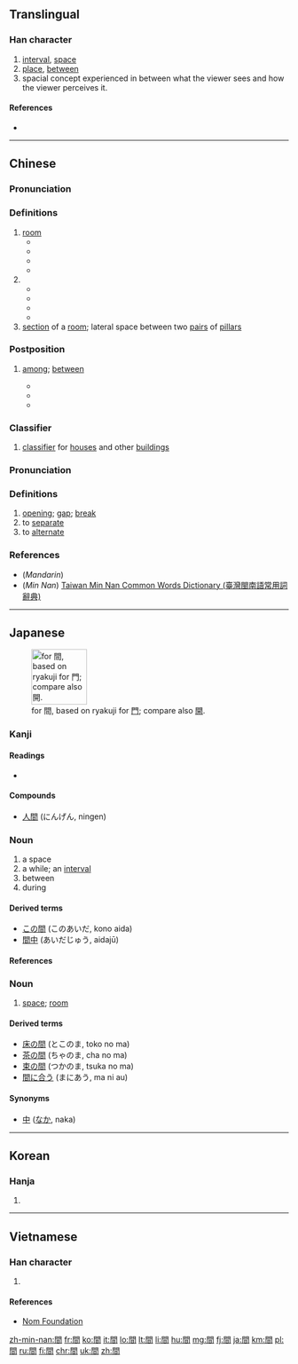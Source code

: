 {{also|间|閒|閑}}<!-- may be replaced by zh-forms -->
==Translingual==

===Han character===
{{Han char|rn=169|rad=門|as=04|sn=12|four=7760<sub>7</sub>|canj=日弓日 (ANA)|ids=⿵[[門]][[日]]}}

# [[interval]], [[space]]
# [[place]], [[between]]
# spacial concept experienced in between what the viewer sees and how the viewer perceives it.

====References====
* {{Han ref|kx=1333.010|dkj=41249|dj=1839.010|hdz=74288.060|uh=9593|ud=38291|bh=B6A1|bd=46753}}

----

==Chinese==
{{zh-forms|s=间}}

===Pronunciation===
{{zh-pron
|m=jiān,jiǎn
|c=gaan1
|h=
|mn=king/kan/kàn
|mn_note=king - vernacular, kan, kàn - literary
|w=
|mc=y
|oc=y
|ma=zh-jiān.ogg
|cat=n,post,cls
}}

===Definitions===
# [[room]]
#* {{zh-l|房間|room}}
#* {{zh-l|衛生間|bathroom, toilet}}
#* {{zh-l|衣帽間|cloakroom}}
#* {{zh-l|雙人間|double room}}
# {{n-g|within a definite time period or place}}
#* {{zh-l|時間|time, period}}
#* {{zh-l|晚間|evening, night}}
#* {{zh-l|世間|world, earth}}
#* {{zh-l|空間|space}}
# [[section]] of a [[room]]; lateral space between two [[pairs]] of [[pillars]]

===Postposition===
{{zh-post|t|pin=[[jiān]]|pint=jian1|tra=間|sim=间}}

# {{senseid|zh|among}} [[among]]; [[between]]
#* {{zh-usex|小 鳥 們 在 樹枝 '''間''' 唱 歌。|The birds were singing '''among''' the branches of the tree.}}
#* {{zh-usex|兩 個 公司 '''間''' 的 談判 非常 成功。|The negotiations '''between''' the two companies were successful.}}
#* {{zh-usex|兩 點 '''間''' 直線 最 短。|The shortest distance '''between''' two points is a straight line.}}

===Classifier===
{{zh-cls|t|pin=jiān|pint=jian1|tra=間|sim=间}}

# [[classifier]] for [[house|houses]] and other [[building|buildings]]

===Pronunciation===
{{zh-pron
|m=jiàn
|c=gaan3
|cat=n
}}

===Definitions===
# [[opening]]; [[gap]]; [[break]]
# to [[separate]]
# to [[alternate]]

===References===
*(''Mandarin'') {{cite web|url=http://dict.revised.moe.edu.tw/cgi-bin/newDict/dict/index.html|title=間|work=Guoyu Cidian On-line Mandarin Dictionary (國語辭典)|language=Mandarin|accessdate=2011-10-19}}
*(''Min Nan'') [http://twblg.dict.edu.tw/holodict_new/result_detail.jsp?n_no=9175&curpage=1&sample=%E9%96%93&radiobutton=1&querytarget=1&limit=20&pagenum=2&rowcount=39 Taiwan Min Nan Common Words Dictionary (臺灣閩南語常用詞辭典)]

----

==Japanese==
[[File:Japanese ryakuji KAN.png|thumb|right|100px|{{w|Ryakuji}} for 間, based on ryakuji for [[門#Japanese|門]]; compare also [[開#Japanese|開]].]]

===Kanji===
{{ja-kanji|grade=2|rs=門04}}

====Readings====
* {{ja-readings|goon=[[けん]] (ken)|kanon=[[かん]] (kan)|kun=[[あいだ]] (aida), [[ま]] (ma), [[あい]] (ai)|nanori=[[ちか]] (chika)}}

====Compounds====
* [[人間]] (にんげん, ningen)

===Noun===
{{ja-noun|あいだ}}

# a space
# a while; an [[interval]]
# between
# during

====Derived terms====
* [[この間]] (このあいだ, kono aida)
* [[間中]] (あいだじゅう, aidajū)

====References====
{{ja-kref
|ku= 2054
|shift= 8ad4
|jis= 3456
|euc= B4D6
|freq= 33
|nelson= 4949
|newnelson= 6391
|halpern= 3323
|kld= 2094
|heisig= 1620
|tuttle= 8e4.3
}}

===Noun===
{{ja-noun|ま}}

# [[space]]; [[room]]

====Derived terms====
* [[床の間]] (とこのま, toko no ma)
* [[茶の間]] (ちゃのま, cha no ma)
* [[束の間]] (つかのま, tsuka no ma)
* [[間に合う]] (まにあう, ma ni au)

====Synonyms====
* [[中]] ([[なか]], naka)

----

==Korean==

===Hanja===
{{ko-hanja|hangeul=간|rv=gan|mr=kan|y=kan|eumhun=사이|ehrv=sai|ehmr=sai}}

# {{defn|lang=ko|sort=門04}}

----

==Vietnamese==

===Han character===
{{vi-hantu|[[gian]], [[dán]], [[gián]]|rs=門04}}

# {{defn|lang=vi|sort=門04}}

====References====
*[http://nomfoundation.org/common/nom_details.php?codepoint=9593&img=1 Nom Foundation]

[[zh-min-nan:間]]
[[fr:間]]
[[ko:間]]
[[it:間]]
[[lo:間]]
[[lt:間]]
[[li:間]]
[[hu:間]]
[[mg:間]]
[[fj:間]]
[[ja:間]]
[[km:間]]
[[pl:間]]
[[ru:間]]
[[fi:間]]
[[chr:間]]
[[uk:間]]
[[zh:間]]